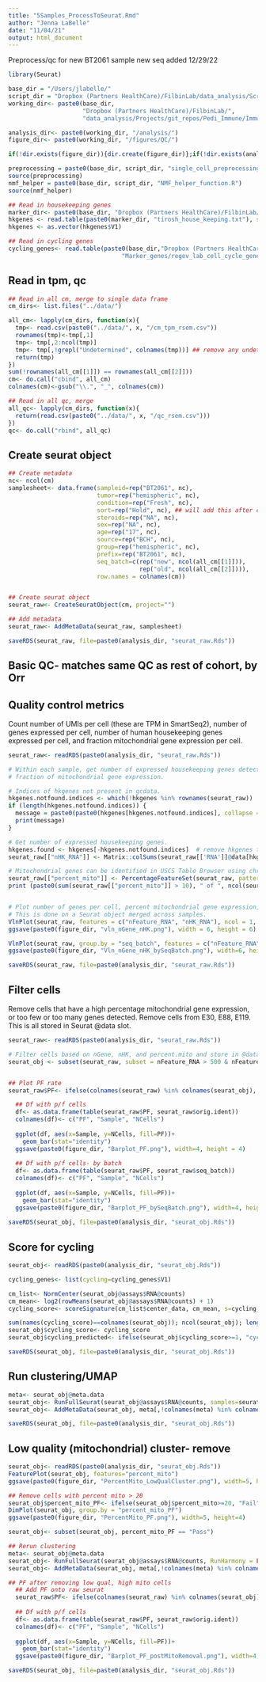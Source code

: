 ```yaml
---
title: "5Samples_ProcessToSeurat.Rmd"
author: "Jenna LaBelle"
date: "11/04/21"
output: html_document
---
```


Preprocess/qc for new BT2061 sample
new seq added 12/29/22

```r
library(Seurat) 

base_dir = "/Users/jlabelle/"
script_dir = "Dropbox (Partners HealthCare)/FilbinLab/data_analysis/Scripts/"
working_dir<- paste0(base_dir, 
                     "Dropbox (Partners HealthCare)/FilbinLab/",
                     "data_analysis/Projects/git_repos/Pedi_Immune/ImmuneCellAnalysis/01_Preprocessing/BT2061_Preprocessing/02_Counts_Preprocess/")

analysis_dir<- paste0(working_dir, "/analysis/")
figure_dir<- paste0(working_dir, "/figures/QC/")

if(!dir.exists(figure_dir)){dir.create(figure_dir)};if(!dir.exists(analysis_dir)){dir.create(analysis_dir)}

preprocessing = paste0(base_dir, script_dir, "single_cell_preprocessing_helper_functions.R")
source(preprocessing)
nmf_helper = paste0(base_dir, script_dir, "NMF_helper_function.R")
source(nmf_helper)

## Read in housekeeping genes
marker_dir<- paste0(base_dir, "Dropbox (Partners HealthCare)/FilbinLab/data_analysis/Shared/Marker_genes/")
hkgenes <- read.table(paste0(marker_dir, "tirosh_house_keeping.txt"), skip = 2)
hkgenes <- as.vector(hkgenes$V1)

## Read in cycling genes
cycling_genes<- read.table(paste0(base_dir,"Dropbox (Partners HealthCare)/FilbinLab/data_analysis/Shared/",
                                "Marker_genes/regev_lab_cell_cycle_genes.txt"))

```


## Read in tpm, qc
```r
## Read in all cm, merge to single data frame
cm_dirs<- list.files("../data/")

all_cm<- lapply(cm_dirs, function(x){
  tmp<- read.csv(paste0("../data/", x, "/cm_tpm_rsem.csv"))
  rownames(tmp)<-tmp[,1]
  tmp<- tmp[,2:ncol(tmp)]
  tmp<- tmp[,!grepl("Undetermined", colnames(tmp))] ## remove any undetermined
  return(tmp)
})
sum(!rownames(all_cm[[1]]) == rownames(all_cm[[2]]))
cm<- do.call("cbind", all_cm)
colnames(cm)<-gsub("\\.", "_", colnames(cm))

## Read in all qc, merge
all_qc<- lapply(cm_dirs, function(x){
  return(read.csv(paste0("../data/", x, "/qc_rsem.csv")))
})
qc<- do.call("rbind", all_qc)

```

## Create seurat object
```r
## Create metadata
nc<- ncol(cm)
samplesheet<- data.frame(sampleid=rep("BT2061", nc),
                         tumor=rep("hemispheric", nc),
                         condition=rep("Fresh", nc),
                         sort=rep("Hold", nc), ## will add this after creating seurat object
                         steroids=rep("NA", nc),
                         sex=rep("NA", nc),
                         age=rep("17", nc),
                         source=rep("BCH", nc),
                         group=rep("hemispheric", nc),
                         prefix=rep("BT2061", nc),
                         seq_batch=c(rep("new", ncol(all_cm[[1]])),
                                     rep("old", ncol(all_cm[[2]]))),
                         row.names = colnames(cm))


## Create seurat object
seurat_raw<- CreateSeuratObject(cm, project="")

## Add metadata
seurat_raw<- AddMetaData(seurat_raw, samplesheet)

saveRDS(seurat_raw, file=paste0(analysis_dir, "seurat_raw.Rds"))
```


## Basic QC- matches same QC as rest of cohort, by Orr
## Quality control metrics

Count number of UMIs per cell (these are TPM in SmartSeq2), number of genes expressed per cell, number of human housekeeping genes expressed per cell, and fraction mitochondrial gene expression per cell.

```r
seurat_raw<- readRDS(paste0(analysis_dir, "seurat_raw.Rds"))

# Within each sample, get number of expressed housekeeping genes detected per cell barcode and
# fraction of mitochondrial gene expression.

# Indices of hkgenes not present in gcdata.
hkgenes.notfound.indices <- which(!hkgenes %in% rownames(seurat_raw))  
if (length(hkgenes.notfound.indices)) {
  message = paste0(paste0(hkgenes[hkgenes.notfound.indices], collapse = " "), " housekeeping genes were not found in sample ")
  print(message)
}

# Get number of expressed housekeeping genes.
hkgenes.found <- hkgenes[-hkgenes.notfound.indices]  # remove hkgenes that were not found
seurat_raw[["nHK_RNA"]] <- Matrix::colSums(seurat_raw[['RNA']]@data[hkgenes.found, ] > 0)

# Mitochondrial genes can be identified in USCS Table Browser using chrM search.
seurat_raw[["percent_mito"]] <- PercentageFeatureSet(seurat_raw, pattern = "^MT-")
print (paste0(sum(seurat_raw[["percent_mito"]] > 10), " of ", ncol(seurat_raw), " cells have greater than 10% mitochondrial gene expression"))


# Plot number of genes per cell, percent mitochondrial gene expression, and number of housekeeping genes. 
# This is done on a Seurat object merged across samples.
VlnPlot(seurat_raw, features = c("nFeature_RNA", "nHK_RNA"), ncol = 1, pt.size = 0.5) 
ggsave(paste0(figure_dir, "vln_nGene_nHK.png"), width = 6, height = 6)

VlnPlot(seurat_raw, group.by = "seq_batch", features = c("nFeature_RNA", "nHK_RNA"), ncol = 1, pt.size = 0.5)
ggsave(paste0(figure_dir, "Vln_nGene_nHK_bySeqBatch.png"), width=6, height=6)

saveRDS(seurat_raw, file=paste0(analysis_dir, "seurat_raw.Rds"))
```

## Filter cells
Remove cells that have a high percentage mitochondrial gene expression, or too few or too many genes detected. Remove cells from E30, E88, E119. This is all stored in Seurat @data slot. 
```r
seurat_raw<- readRDS(paste0(analysis_dir, "seurat_raw.Rds"))

# Filter cells based on nGene, nHK, and percent.mito and store in @data slot 
seurat_obj <- subset(seurat_raw, subset = nFeature_RNA > 500 & nFeature_RNA < 5000 & nHK_RNA > 20)


## Plot PF rate
seurat_raw$PF<- ifelse(colnames(seurat_raw) %in% colnames(seurat_obj), "Pass", "Fail")

  ## Df with p/f cells
  df<- as.data.frame(table(seurat_raw$PF, seurat_raw$orig.ident))
  colnames(df)<- c("PF", "Sample", "NCells")
  
  ggplot(df, aes(x=Sample, y=NCells, fill=PF))+
    geom_bar(stat="identity")
  ggsave(paste0(figure_dir, "Barplot_PF.png"), width=4, height = 4)
  
  ## Df with p/f cells- by batch
  df<- as.data.frame(table(seurat_raw$PF, seurat_raw$seq_batch))
  colnames(df)<- c("PF", "Sample", "NCells")
  
  ggplot(df, aes(x=Sample, y=NCells, fill=PF))+
    geom_bar(stat="identity")
  ggsave(paste0(figure_dir, "Barplot_PF_bySeqBatch.png"), width=4, height = 4)
  
saveRDS(seurat_obj, file=paste0(analysis_dir, "seurat_obj.Rds"))
```



## Score for cycling
```r
seurat_obj<- readRDS(paste0(analysis_dir, "seurat_obj.Rds"))

cycling_genes<- list(cycling=cycling_genes$V1)

cm_list<- NormCenter(seurat_obj@assays$RNA@counts)
cm_mean<- log2(rowMeans(seurat_obj@assays$RNA@counts) + 1)
cycling_score<- scoreSignature(cm_list$center_data, cm_mean, s=cycling_genes$cycling)

sum(names(cycling_score)==colnames(seurat_obj)); ncol(seurat_obj); length(cycling_score)
seurat_obj$cycling_score<- cycling_score
seurat_obj$cycling_predicted<- ifelse(seurat_obj$cycling_score>=1, "cycling", "not_cycling")

saveRDS(seurat_obj, file=paste0(analysis_dir, "seurat_obj.Rds"))
```

## Run clustering/UMAP
```r
meta<- seurat_obj@meta.data
seurat_obj<- RunFullSeurat(seurat_obj@assays$RNA@counts, samples=seurat_obj$sampleid, RunHarmony = FALSE)
seurat_obj<- AddMetaData(seurat_obj, meta[,!colnames(meta) %in% colnames(seurat_obj@meta.data)])

saveRDS(seurat_obj, file=paste0(analysis_dir, "seurat_obj.Rds"))
```

## Low quality (mitochondrial) cluster- remove
```r
seurat_obj<- readRDS(paste0(analysis_dir, "seurat_obj.Rds"))
FeaturePlot(seurat_obj, features="percent_mito")
ggsave(paste0(figure_dir, "PercentMito_LowQualCluster.png"), width=5, height=4)

## Remove cells with percent mito > 20
seurat_obj$percent_mito_PF<- ifelse(seurat_obj$percent_mito>=20, "Fail", "Pass")
DimPlot(seurat_obj, group.by = "percent_mito_PF")
ggsave(paste0(figure_dir, "PercentMito_PF.png"), width=5, height=4)

seurat_obj<- subset(seurat_obj, percent_mito_PF == "Pass")

## Rerun clustering
meta<- seurat_obj@meta.data
seurat_obj<- RunFullSeurat(seurat_obj@assays$RNA@counts, RunHarmony = FALSE, samples=meta$sample)
seurat_obj<- AddMetaData(seurat_obj, meta[,!colnames(meta) %in% colnames(seurat_obj@meta.data)])

## PF after removing low qual, high mito cells
  ## Add PF onto raw seurat
  seurat_raw$PF<- ifelse(colnames(seurat_raw) %in% colnames(seurat_obj), "Pass", "Fail")
  
  ## Df with p/f cells
  df<- as.data.frame(table(seurat_raw$PF, seurat_raw$orig.ident))
  colnames(df)<- c("PF", "Sample", "NCells")
  
  ggplot(df, aes(x=Sample, y=NCells, fill=PF))+
    geom_bar(stat="identity")
  ggsave(paste0(figure_dir, "Barplot_PF_postMitoRemoval.png"), width=4, height = 4)

saveRDS(seurat_obj, file=paste0(analysis_dir, "seurat_obj.Rds"))
```

